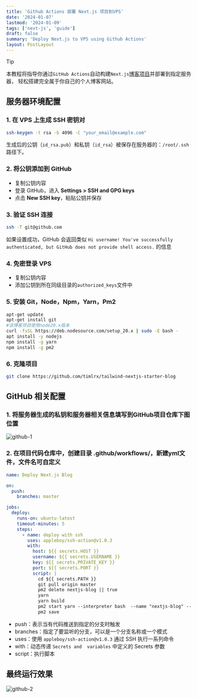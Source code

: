 ```yaml
---
title: 'Github Actions 部署 Next.js 项目到VPS'
date: '2024-01-07'
lastmod: '2024-01-09'
tags: ['next-js', 'guide']
draft: false
summary: 'Deploy Next.js to VPS using Github Actions'
layout: PostLayout
---
```


> [!TIP]
> 本教程将指导你通过`GitHub Actions`自动构建`Next.js`[博客项目](https://github.com/timlrx/tailwind-nextjs-starter-blog)并部署到指定服务器，
轻松搭建完全属于你自己的个人博客网站。

## 服务器环境配置
### 1. 在 VPS 上生成 SSH 密钥对
```bash
ssh-keygen -t rsa -b 4096 -C "your_email@example.com"
```
生成后的公钥（`id_rsa.pub`）和私钥（`id_rsa`）被保存在服务器的：`/root/.ssh`路径下。
### 2. 将公钥添加到 GitHub
- 复制公钥内容
- 登录 GitHub，进入 **Settings > SSH and GPG keys**
- 点击 **New SSH key**，粘贴公钥并保存
### 3. 验证 SSH 连接
```bash
ssh -T git@github.com
```
如果设置成功，GitHub 会返回类似 `Hi username! You've successfully authenticated, but GitHub does not provide shell access.` 的信息
### 4. 免密登录 VPS
- 复制公钥内容
- 添加公钥到所在同级目录的`authorized_keys`文件中
### 5. 安装 Git，Node，Npm，Yarn，Pm2
```bash
apt-get update
apt-get install git
#该博客项目使用node20.x版本
curl -fsSL https://deb.nodesource.com/setup_20.x | sudo -E bash -
apt install -y nodejs
npm install -g yarn
npm install -g pm2 
```
### 6. 克隆项目
```bash
git clone https://github.com/timlrx/tailwind-nextjs-starter-blog
```
## GitHub 相关配置
### 1. 将服务器生成的私钥和服务器相关信息填写到GitHub项目仓库下图位置
![github-1](http://image.jxzsite.com/i/2025/02/01/x9lbar.png)

### 2. 在项目代码仓库中，创建目录 .github/workflows/，新建yml文件，文件名可自定义
```yml
name: Deploy Next.js Blog

on:
  push:
    branches: master

jobs:
  deploy:
    runs-on: ubuntu-latest
    timeout-minutes: 5
    steps:
      - name: deploy with ssh
        uses: appleboy/ssh-action@v1.0.3
        with:
          host: ${{ secrets.HOST }}
          username: ${{ secrets.USERNAME }}
          key: ${{ secrets.PRIVATE_KEY }}
          port: ${{ secrets.PORT }}
          script: |
            cd ${{ secrets.PATH }}
            git pull origin master
            pm2 delete nextjs-blog || true
            yarn
            yarn build
            pm2 start yarn --interpreter bash  --name "nextjs-blog" -- start
            pm2 save
```
- push：表示当有代码推送到指定的分支时触发
- branches：指定了要监听的分支，可以是一个分支名称或一个模式
- uses：使用 `appleboy/ssh-action@v1.0.3` 通过 SSH 执行一系列命令
- with：动态传递 `Secrets and  variables` 中定义的 Secrets 参数
- script：执行脚本
## 最终运行效果
![github-2](http://image.jxzsite.com/i/2025/02/01/z7vka5.png)





